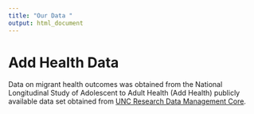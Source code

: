 ```yaml
---
title: "Our Data "
output: html_document
---
```


# Add Health Data 

Data on migrant health outcomes was obtained from the National Longitudinal Study of Adolescent to Adult Health (Add Health) publicly available data set obtained from [UNC Research Data Management Core](https://researchdata.unc.edu/).

